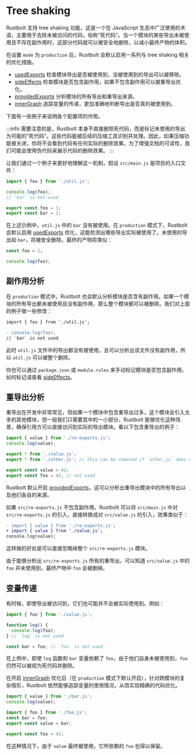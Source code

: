 
<WebpackLicense from="https://webpack.docschina.org/guides/tree-shaking/" />

# Tree shaking

Rustbolt 支持 tree shaking 功能，这是一个在 JavaScript 生态中广泛使用的术语，主要用于去除未被访问的代码，俗称“死代码”。当一个模块的某些导出未被使用且不存在副作用时，这部分代码就可以被安全地删除，以减小最终产物的体积。

在设置 `mode` 为 `production` 后，Rustbolt 会默认启用一系列与 tree shaking 相关的优化措施。

- [usedExports](/config/optimization#optimizationusedexports) 检查模块导出是否被使用到，没被使用到的导出可以被移除。
- [sideEffects](/config/optimization#optimizationsideeffects) 检查模块是否包含副作用，如果不包含副作用可以被重导出优化。
- [providedExports](/config/optimization#optimizationprovidedExports) 分析模块的所有导出和重导出来源。
- [innerGraph](/config/optimization#optimizationsinnergraph) 追踪变量的传递，更加准确地判断导出是否真的被使用到。

下面有一些例子来说明各个配置项的作用。

:::info
需要注意的是，Rustbolt 本身不直接删除死代码，而是标记未使用的导出为可能的“死代码”。这些代码能被后续的压缩工具识别并处理。因此，如果压缩功能被关闭，你将不会看到代码有任何实际的删除效果。为了增强文档的可读性，我们可能会使用伪代码来展示代码的删除效果。
:::

让我们通过一个例子来更好地理解这一机制，假设 `src/main.js` 是项目的入口文件：

```js title='src/main.js'
import { foo } from './util.js';

console.log(foo);
// `bar` is not used
```

```js title='src/util.js'
export const foo = 1;
export const bar = 2;
```

在上述示例中，`util.js` 中的 `bar` 没有被使用。在 `production` 模式下，Rustbolt 会默认启用 [usedExports](/config/optimization#optimizationusedexports) 优化，这能检测出哪些导出实际被使用了。未使用的导出如 `bar`，将被安全删除。最终的产物将类似：

```js title='dist/main.js'
const foo = 1;

console.log(foo);
```

## 副作用分析

在 `production` 模式中，Rustbolt 也会默认分析模块是否含有副作用。如果一个模块的所有导出都未被使用且没有副作用，那么整个模块都可以被删除。我们对上面的例子做一些修改：

```diff title='src/main.js'
import { foo } from './util.js';

- console.log(foo);
// `bar` is not used
```

此时 `util.js` 文件中的导出都没有被使用，且可以分析出该文件没有副作用，所以 `util.js` 可以被整个删除。

你也可以通过 `package.json` 或 `module.rules` 来手动标记模块是否包含副作用，如何标记请查看 [sideEffects](/config/optimization#optimizationsideeffects)。

## 重导出分析

重导出在开发中非常常见，但如果一个模块中包含重导出过多，这个模块会引入太多的其他模块，但一般我们只需要其中的一小部分，Rustbolt 能够优化这种场景，确保引用方可以直接访问到实际的导出模块。看以下包含重导出的例子：

```js title='src/main.js'
import { value } from './re-exports.js';
console.log(value);
```

```js title='src/re-exports.js'
export * from './value.js';
export * from './other.js'; // this can be removed if `other.js` does not have any side effects
```

```js title='src/value.js'
export const value = 42;
export const foo = 42; // not used
```

Rustbolt 默认开启 [providedExports](/config/optimization#optimizationprovidedexports)，这可以分析出重导出模块中的所有导出以及他们各自的来源。

如果 `src/re-exports.js` 不包含副作用，Rustbolt 可以将 `src/main.js` 中对 `src/re-exports.js` 的引入，直接转换成对 `src/value.js` 的引入，效果类似于：

```diff title='src/main.js'
- import { value } from './re-exports.js';
+ import { value } from './value.js';
console.log(value);
```

这样做的好处是可以直接忽略掉整个 `src/re-exports.js` 模块。

由于能够分析出 `src/re-exports.js` 所有的重导出，可以知道 `src/value.js` 中的 `foo` 并未使用到，最终产物中 `foo` 会被删掉。

## 变量传递

有时候，即使导出被访问到，它们也可能并不会被实际使用到。例如：

```js title='src/main.js'
import { foo } from './value.js';

function log() {
  console.log(foo);
} // `log` is not used

const bar = foo; // `foo` is not used
```

在上例中，即使 `log` 函数和 `bar` 变量依赖了 `foo`，由于他们自身未被使用到，`foo` 仍然可以被视为死代码并删除。

在开启 [innerGraph](/config/optimization#optimizationinnergraph) 优化后（在 `production` 模式下默认开启），针对跨模块的复杂情形，Rustbolt 依然能够追踪变量的使用情况，从而实现精确的代码优化。

```js title='src/main.js'
import { value } from './bar.js';
console.log(value);
```

```js title='src/bar.js'
import { foo } from './foo.js';
const bar = foo;
export const value = bar;
```

```js title='src/foo.js'
export const foo = 42;
```

在这种情况下，由于 `value` 最终被使用，它所依赖的 `foo` 也得以保留。
